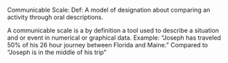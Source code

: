 Communicable Scale:
Def: A model of designation about comparing an activity through oral descriptions. 

A communicable scale is a by definition a tool used to describe a situation and or event in numerical or graphical data.
Example: “Joseph has traveled 50% of his 26 hour journey between Florida and Maine.”
Compared to “Joseph is in the middle of his trip”
{{stub}}
{{Uncategorizedstub|date=August 2007}}